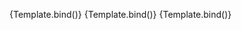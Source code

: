 
<Meta
	title="Components/InputText/Icon"
	component={VvInputText}
	args={defaultArgs}
	argTypes={argTypes}
/>

<Canvas>
	<Story
		name="Default"
		args={{
			icon: 'heart',
		}}
		argTypes={{
			icon: {
				control: {
					disable: true,
				},
			},
		}}
		play={defaultTest}
	>
		{Template.bind()}
	</Story>
</Canvas>

<Canvas>
	<Story
		name="Left"
		args={{
			icon: 'heart',
			iconPosition: 'left',
		}}
		argTypes={{
			icon: {
				control: {
					disable: true,
				},
			},
			iconPosition: {
				control: {
					disable: true,
				},
			},
		}}
		play={defaultTest}
	>
		{Template.bind()}
	</Story>
</Canvas>

<Canvas>
	<Story
		name="Src"
		args={{
			icon: {
				name: 'engineering',
				src: 'https://raw.githubusercontent.com/google/material-design-icons/master/src/social/engineering/materialicons/24px.svg',
			},
		}}
		argTypes={{
			icon: {
				control: {
					disable: true,
				},
			},
		}}
		play={defaultTest}
	>
		{Template.bind()}
	</Story>
</Canvas>
